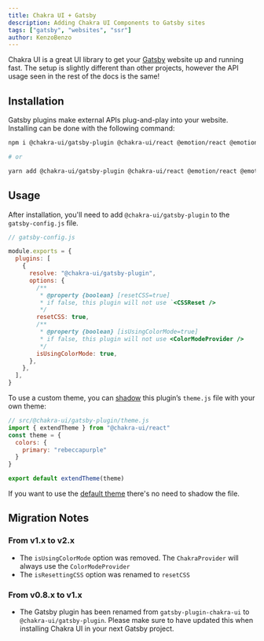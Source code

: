```yaml
---
title: Chakra UI + Gatsby
description: Adding Chakra UI Components to Gatsby sites
tags: ["gatsby", "websites", "ssr"]
author: KenzoBenzo
---
```


Chakra UI is a great UI library to get your [Gatsby](https://www.gatsbyjs.com/) website up and running fast.
The setup is slightly different than other projects, however the
API usage seen in the rest of the docs is the same!

## Installation

Gatsby plugins make external APIs plug-and-play into your website. Installing
can be done with the following command:

```bash
npm i @chakra-ui/gatsby-plugin @chakra-ui/react @emotion/react @emotion/styled framer-motion

# or

yarn add @chakra-ui/gatsby-plugin @chakra-ui/react @emotion/react @emotion/styled framer-motion
```

## Usage

After installation, you'll need to add `@chakra-ui/gatsby-plugin` to the
`gatsby-config.js` file.

```jsx live=false
// gatsby-config.js

module.exports = {
  plugins: [
    {
      resolve: "@chakra-ui/gatsby-plugin",
      options: {
        /**
         * @property {boolean} [resetCSS=true]
         * if false, this plugin will not use `<CSSReset />
         */
        resetCSS: true,
        /**
         * @property {boolean} [isUsingColorMode=true]
         * if false, this plugin will not use <ColorModeProvider />
         */
        isUsingColorMode: true,
      },
    },
  ],
}
```

To use a custom theme, you can [shadow](https://www.gatsbyjs.com/docs/how-to/plugins-and-themes/shadowing/) this plugin’s `theme.js` file
with your own theme:

```jsx live=false
// src/@chakra-ui/gatsby-plugin/theme.js
import { extendTheme } from "@chakra-ui/react"
const theme = {
  colors: {
    primary: "rebeccapurple"
  }
}

export default extendTheme(theme)
```

If you want to use the [default theme](/docs/theming/theme) there's no need to shadow the file.

## Migration Notes

### From v1.x to v2.x

- The `isUsingColorMode` option was removed. The `ChakraProvider` will always use the `ColorModeProvider`
- The `isResettingCSS` option was renamed to `resetCSS`

### From v0.8.x to v1.x

- The Gatsby plugin has been renamed from `gatsby-plugin-chakra-ui` to
  `@chakra-ui/gatsby-plugin`. Please make sure to have updated this when
  installing Chakra UI in your next Gatsby project.
